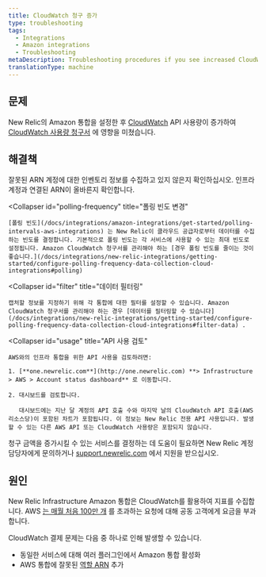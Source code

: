 ```yaml
---
title: CloudWatch 청구 증가
type: troubleshooting
tags:
  - Integrations
  - Amazon integrations
  - Troubleshooting
metaDescription: Troubleshooting procedures if you see increased CloudWatch billing with your infrastructure integration for AWS.
translationType: machine
---
```


## 문제

New Relic의 Amazon 통합을 설정한 후 [CloudWatch](https://aws.amazon.com/cloudwatch/) API 사용량이 증가하여 [CloudWatch 사용량 청구서](https://aws.amazon.com/cloudwatch/pricing/) 에 영향을 미쳤습니다.

## 해결책

<CollapserGroup>
  <Collapser
    id="arn"
    title="인프라 계정의 ARN 확인"
  >
    잘못된 ARN 계정에 대한 인벤토리 정보를 수집하고 있지 않은지 확인하십시오. 인프라 계정과 연결된 ARN이 올바른지 확인합니다.
  </Collapser>

  <Collapser
    id="polling-frequency"
    title="폴링 빈도 변경"
  >
    [폴링 빈도](/docs/integrations/amazon-integrations/get-started/polling-intervals-aws-integrations) 는 New Relic이 클라우드 공급자로부터 데이터를 수집하는 빈도를 결정합니다. 기본적으로 폴링 빈도는 각 서비스에 사용할 수 있는 최대 빈도로 설정됩니다. Amazon CloudWatch 청구서를 관리해야 하는 [경우 폴링 빈도를 줄이는 것이 좋습니다.](/docs/integrations/new-relic-integrations/getting-started/configure-polling-frequency-data-collection-cloud-integrations#polling)
  </Collapser>

  <Collapser
    id="filter"
    title="데이터 필터링"
  >
    캡처할 정보를 지정하기 위해 각 통합에 대한 필터를 설정할 수 있습니다. Amazon CloudWatch 청구서를 관리해야 하는 경우 [데이터를 필터링할 수 있습니다](/docs/integrations/new-relic-integrations/getting-started/configure-polling-frequency-data-collection-cloud-integrations#filter-data) .
  </Collapser>

  <Collapser
    id="usage"
    title="API 사용 검토"
  >
    AWS와의 인프라 통합을 위한 API 사용을 검토하려면:

    1. [**one.newrelic.com**](http://one.newrelic.com) **> Infrastructure > AWS > Account status dashboard** 로 이동합니다.

    2. 대시보드를 검토합니다.

       대시보드에는 지난 달 계정의 API 호출 수와 마지막 날의 CloudWatch API 호출(AWS 리소스당)이 포함된 차트가 포함됩니다. 이 정보는 New Relic 전용 API 사용입니다. 발생할 수 있는 다른 AWS API 또는 CloudWatch 사용량은 포함되지 않습니다.
  </Collapser>
</CollapserGroup>

청구 금액을 증가시킬 수 있는 서비스를 결정하는 데 도움이 필요하면 New Relic 계정 담당자에게 문의하거나 [support.newrelic.com](https://support.newrelic.com/) 에서 지원을 받으십시오.

## 원인

New Relic Infrastructure Amazon 통합은 CloudWatch를 활용하여 지표를 수집합니다. AWS [는 매월 처음 100만 개](http://docs.aws.amazon.com/AmazonCloudWatch/latest/monitoring/cloudwatch_limits.html) 를 초과하는 요청에 대해 공동 고객에게 요금을 부과합니다.

CloudWatch 결제 문제는 다음 중 하나로 인해 발생할 수 있습니다.

* 동일한 서비스에 대해 여러 플러그인에서 Amazon 통합 활성화
* AWS 통합에 잘못된 [역할 ARN](http://docs.aws.amazon.com/general/latest/gr/aws-arns-and-namespaces.html) 추가